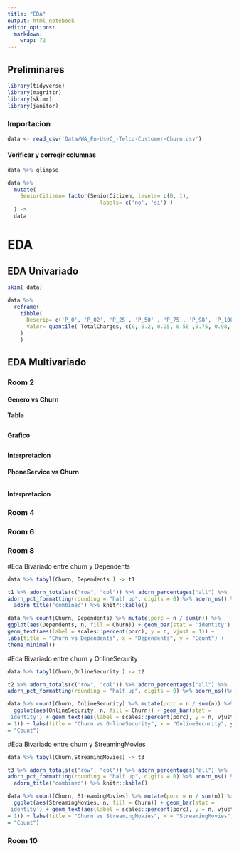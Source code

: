 ```yaml
---
title: "EDA"
output: html_notebook
editor_options: 
  markdown: 
    wrap: 72
---
```


## Preliminares

```r
library(tidyverse)
library(magrittr)
library(skimr)
library(janitor)
```

### Importacion

```r
data <- read_csv('Data/WA_Fn-UseC_-Telco-Customer-Churn.csv')
```

#### Verificar y corregir columnas

```r
data %>% glimpse
```

```r
data %>% 
  mutate(
    SeniorCitizen= factor(SeniorCitizen, levels= c(0, 1), 
                             labels= c('no', 'si') )
  ) ->
  data
```

# EDA

## EDA Univariado

```r
skim( data)
```

```r
data %>% 
  reframe( 
    tibble(
      Descrip= c('P_0', 'P_02', 'P_25', 'P_50' , 'P_75', 'P_98', 'P_100') ,
      Valor= quantile( TotalCharges, c(0, 0.2, 0.25, 0.50 ,0.75, 0.98, 1), na.rm= T)
    )
    )
```

## EDA Multivariado

### Room 2

#### Genero vs Churn

**Tabla**

```r

```

**Grafico**

```r

```

**Interpretacion**

#### PhoneService vs Churn

```r

```

**Interpretacion**

### Room 4

### Room 6

### Room 8

#Eda Bivariado entre churn y Dependents


```r
data %>% tabyl(Churn, Dependents ) -> t1

t1 %>% adorn_totals(c("row", "col")) %>% adorn_percentages("all") %>%
adorn_pct_formatting(rounding = "half up", digits = 0) %>% adorn_ns() %>%
  adorn_title("combined") %>% knitr::kable()

data %>% count(Churn, Dependents) %>% mutate(porc = n / sum(n)) %>%
ggplot(aes(Dependents, n, fill = Churn)) + geom_bar(stat = 'identity') +
geom_text(aes(label = scales::percent(porc), y = n, vjust = 1)) +
labs(title = "Churn vs Dependents", x = "Dependents", y = "Count") +
theme_minimal()


```



#Eda Bivariado entre churn y OnlineSecurity


```r


data %>% tabyl(Churn,OnlineSecurity ) -> t2

t2 %>% adorn_totals(c("row", "col")) %>% adorn_percentages("all") %>%
adorn_pct_formatting(rounding = "half up", digits = 0) %>% adorn_ns()%>% adorn_title("combined")%>% knitr::kable()

data %>% count(Churn, OnlineSecurity) %>% mutate(porc = n / sum(n)) %>%
  ggplot(aes(OnlineSecurity, n, fill = Churn)) + geom_bar(stat =
'identity') + geom_text(aes(label = scales::percent(porc), y = n, vjust
= 1)) + labs(title = "Churn vs OnlineSecurity", x = "OnlineSecurity", y
= "Count")


```

#Eda Bivariado entre churn y StreamingMovies

```r

data %>% tabyl(Churn,StreamingMovies) -> t3

t3 %>% adorn_totals(c("row", "col")) %>% adorn_percentages("all") %>%
adorn_pct_formatting(rounding = "half up", digits = 0) %>% adorn_ns() %>% 
  adorn_title("combined") %>% knitr::kable()

data %>% count(Churn, StreamingMovies) %>% mutate(porc = n / sum(n)) %>%
  ggplot(aes(StreamingMovies, n, fill = Churn)) + geom_bar(stat =
'identity') + geom_text(aes(label = scales::percent(porc), y = n, vjust
= 1)) + labs(title = "Churn vs StreamingMovies", x = "StreamingMovies", y
= "Count")

```




### Room 10
